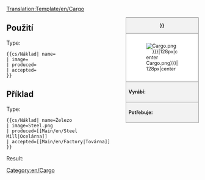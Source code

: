 <noinclude>[[Translation:Template/en/Cargo]]</noinclude><!--
--><div style="float:right; width:15em; font-size:90%; border:1px solid gray; background-color:#f2f2f2; margin-left:1em; margin-bottom:1em">
<div style="text-align:center; border-bottom:1px solid gray"><strong>{{{name|{{PAGENAME}}}}}</strong></div>
<div style="padding:1em; background-color:white">[[File:en/.{{{image|Cargo.png}}}|128px|center]]</div>
<div style="border-top:1px solid gray; padding:0.5em"><strong>Vyrábí:</strong> {{{produced}}}</div>
<div style="border-top:1px solid gray; padding:0.5em"><strong>Potřebuje:</strong> {{{accepted}}}</div>
</div><noinclude>

{{en/-}}
==Použití==
Type:
<pre>{{cs/Náklad| name=
| image=
| produced=
| accepted=
}}</pre>

==Příklad==
Type:
<pre>{{cs/Náklad| name=Železo
| image=Steel.png
| produced=[[Main/en/Steel Mill|Ocelárna]]
| accepted=[[Main/en/Factory|Továrna]]
}}</pre>
Result:
{{cs/Náklad| name=Železo
| image=Steel.png
| produced=[[Main/en/Steel Mill|Ocelárna]]
| accepted=[[Main/en/Factory|Továrna]]
}}
</noinclude><includeonly>[[Category:en/Cargo]]</includeonly>